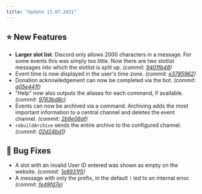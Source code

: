 ```yaml
---
title: "Update 13.07.2021"
---
```


## ⭐ New Features

* **Larger slot list**. Discord only allows 2000 characters in a message. For some events this was simply too little. Now there are two slotlist messages into which the slotlist is split up. *(commit:* [*9401fb48*](https://github.com/Alf-Melmac/slotbotServer/commit/9401fb488f1bb96e939b1b7aab01938c18526b3c)*)*
* Event time is now displayed in the user's time zone. *(commit:* [*e3785962*](https://github.com/Alf-Melmac/slotbotServer/commit/e37859629a089f05e04f5aab04e91f590e7b725b)*)*
* Donation acknowledgement can now be completed via the bot. *(commit:* [*a05e441f*](https://github.com/Alf-Melmac/slotbotServer/commit/a05e441f6812c74ce2d8eaec692dda1deb9afb52)*)*
* "Help" now also outputs the aliases for each command, if available. *(commit:* [*9783bd8c*](https://github.com/Alf-Melmac/slotbotServer/commit/9783bd8c8af11e2c5aac7fdd072aa158306a5856)*)*
* Events can now be archived via a command. Archiving adds the most important information to a central channel and deletes the event channel. *(commit:* [*2b9e06af*](https://github.com/Alf-Melmac/slotbotServer/commit/2b9e06af1683bf3cffcdda2231eb4cbb59d63b1e)*)*
* `rebuildArchive` sends the entire archive to the configured channel. *(commit:* [*02d24bd1*](https://github.com/Alf-Melmac/slotbotServer/commit/02d24bd13fe6bc4c06af65c389d55b13c1ca64bb)*)*

## 🐞 Bug Fixes

* A slot with an invalid User ID entered was shown as empty on the website. *(commit:* [*1e8931f5*](https://github.com/Alf-Melmac/slotbotServer/commit/1e8931f5ffb57f76dedeaa4dd9fac9d1bcda836c)*)*
* A message with only the prefix, in the default `!` led to an internal error. *(commit:* [*fe49fd7e*](https://github.com/Alf-Melmac/slotbotServer/commit/fe49fd7e2dcb5ba45263d9d0c8b0b0882a0d76e5)*)*
